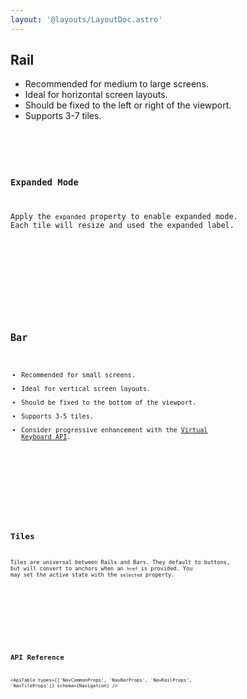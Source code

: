 ```yaml
---
layout: '@layouts/LayoutDoc.astro'
---
```





## Rail

- Recommended for medium to large screens.
- Ideal for horizontal screen layouts.
- Should be fixed to the left or right of the viewport.
- Supports 3-7 tiles.

<Preview client:load>
	<Fragment slot="preview">
		<Example client:load />
	</Fragment>
	<Fragment slot="code">
		<Code code={ExampleRaw} lang="tsx" />
	</Fragment>
</Preview>

### Expanded Mode

Apply the `expanded` property to enable expanded mode. Each tile will resize and used the expanded label.

<Preview client:load>
	<Fragment slot="preview">
		<ExampleExpanded client:load />
	</Fragment>
	<Fragment slot="code">
		<Code code={ExampleExpandedRaw} lang="tsx" />
	</Fragment>
</Preview>

## Bar

- Recommended for small screens.
- Ideal for vertical screen layouts.
- Should be fixed to the bottom of the viewport.
- Supports 3-5 tiles.
- Consider progressive enhancement with the [Virtual Keyboard API](https://developer.mozilla.org/en-US/docs/Web/API/VirtualKeyboard_API).

<Preview client:load>
	<Fragment slot="preview">
		<ExampleBar client:load />
	</Fragment>
	<Fragment slot="code">
		<Code code={ExampleBarRaw} lang="tsx" />
	</Fragment>
</Preview>

## Tiles

Tiles are universal between Rails and Bars. They default to buttons, but will convert to anchors when an `href` is provided. You may set the active state with the `selected` property.

<Preview client:load>
	<Fragment slot="preview">
		<ExampleTiles client:load />
	</Fragment>
	<Fragment slot="code">
		<Code code={ExampleTilesRaw} lang="tsx" />
	</Fragment>
</Preview>

## API Reference

<ApiTable types={['NavCommonProps', 'NavBarProps', 'NavRailProps', 'NavTileProps']} schema={Navigation} />

